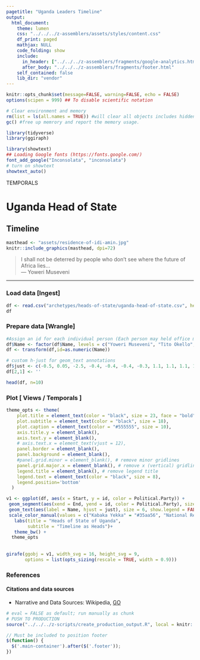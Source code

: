 ```yaml
---
pagetitle: "Uganda Leaders Timeline"
output:
  html_document:
    theme: lumen
    css: "../../../z-assemblers/assets/styles/content.css"
    df_print: paged
    mathjax: NULL
    code_folding: show
    include:
      in_header: ["../../../z-assemblers/fragments/google-analytics.html", "../../../z-assemblers/fragments/header.html"]
      after_body: "../../../z-assemblers/fragments/footer.html"
    self_contained: false
    lib_dir: "vendor"
---
```


```r

knitr::opts_chunk$set(message=FALSE, warning=FALSE, echo = FALSE)
options(scipen = 999) ## To disable scientific notation

# Clear environment and memory
rm(list = ls(all.names = TRUE)) #will clear all objects includes hidden objects.
gc() #free up memrory and report the memory usage.

library(tidyverse)
library(ggiraph)

library(showtext)
## Loading Google fonts (https://fonts.google.com/)
font_add_google("Inconsolata", "inconsolata")
# turn on showtext
showtext_auto()

```

<div class="activity">
TEMPORALS
</div>

# Uganda Head of State
## Timeline

```r

masthead <- "assets/residence-of-idi-amin.jpg"
knitr::include_graphics(masthead, dpi=72)

```

> I shall not be deterred by people who don't see where the future of Africa lies...\
--- Yoweri Museveni 


***

### Load data [Ingest]


```r

df <- read.csv("archetypes/heads-of-state/uganda-head-of-state.csv", header = TRUE, stringsAsFactors = FALSE)
df

```


### Prepare data [Wrangle]


```r

#Assign an id for each individual person (Each person may held office multiple times)
df$Name <- factor(df$Name, levels = c("Yoweri Museveni", "Tito Okello", "Bazilio Olara-Okello", "Milton Obote", "Presidential Commission", "Paulo Muwanga", "Godfrey Binaisa", "Yusuf Lule", "Idi Amin", "Edward Mutesa"))
df <- transform(df,id=as.numeric(Name))

# custom h-just for geom_text annotations
df$just <- c(-0.5, 0.05, -2.5, -0.4, -0.4, -0.4, -0.3, 1.1, 1.1, 1.1, 1.1 )
df[2,1] <- ''

head(df, n=10)

```


### Plot [ Views / Temporals ]


```r

theme_opts <- theme(
    plot.title = element_text(color = "black", size = 23, face = "bold"),
    plot.subtitle = element_text(color = "black", size = 18),
    plot.caption = element_text(color = "#555555", size = 10),
    axis.title.y = element_blank(),
    axis.text.y = element_blank(),
    # axis.text.x = element_text(vjust = 12),
    panel.border = element_blank(),
    panel.background = element_blank(),
    #panel.grid.minor = element_blank(), # remove minor gridlines
    panel.grid.major.x = element_blank(), # remove x (vertical) gridlines
    legend.title = element_blank(), # remove legend title
    legend.text = element_text(color = "black", size = 8),
    legend.position='bottom'
  )

v1 <- ggplot(df, aes(x = Start, y = id, color = Political.Party)) +
 geom_segment(aes(xend = End, yend = id, color = Political.Party), size = 6) +
 geom_text(aes(label = Name, hjust = just), size = 6, show.legend = FALSE) +
 scale_color_manual(values = c("Kabaka Yekka" = "#35aa56", "National Resistance Movement" = "#FCB322", "Independent" = "#b97a56", "Uganda People's Congress" = "#004266", "Uganda Army"  = "#D62828")) +
   labs(title = "Heads of State of Uganda",
        subtitle = "Timeline as Heads")+
   theme_bw() + 
  theme_opts
   
   
girafe(ggobj = v1, width_svg = 16, height_svg = 9,
       options = list(opts_sizing(rescale = TRUE, width = 0.9)))


```

### References
#### Citations and data sources

* Narrative and Data Sources: Wikipedia, [GO](https://en.wikipedia.org/wiki/List_of_heads_of_state_of_Uganda){target="_blank"}


```r

# eval = FALSE as default; run manually as chunk
# PUSH TO PRODUCTION
source("../../../z-scripts/create_production_output.R", local = knitr::knit_global())

```


```js

// Must be included to position footer
$(function() {
  $('.main-container').after($('.footer'));
})

```


